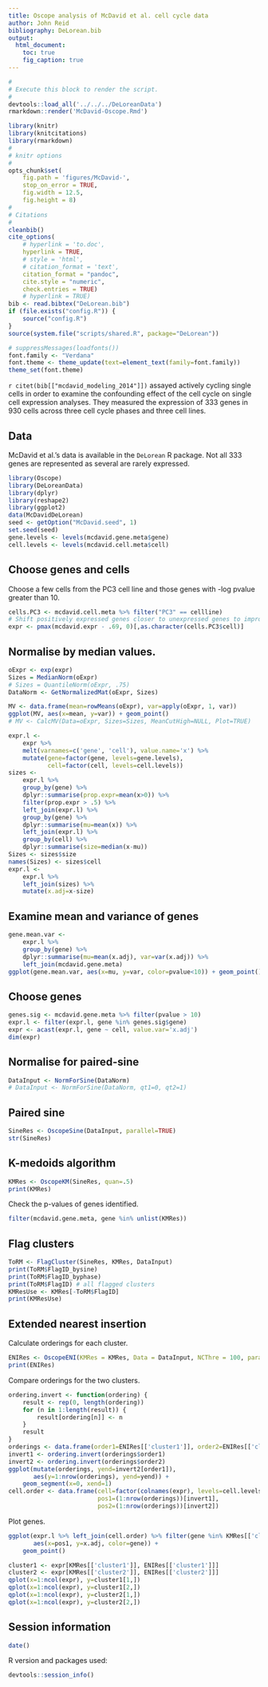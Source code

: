 ```yaml
---
title: Oscope analysis of McDavid et al. cell cycle data
author: John Reid
bibliography: DeLorean.bib
output:
  html_document:
    toc: true
    fig_caption: true
---
```


```r
#
# Execute this block to render the script.
#
devtools::load_all('../../../DeLoreanData')
rmarkdown::render('McDavid-Oscope.Rmd')
```


```r
library(knitr)
library(knitcitations)
library(rmarkdown)
#
# knitr options
#
opts_chunk$set(
    fig.path = 'figures/McDavid-',
    stop_on_error = TRUE,
    fig.width = 12.5,
    fig.height = 8)
#
# Citations
#
cleanbib()
cite_options(
    # hyperlink = 'to.doc',
    hyperlink = TRUE,
    # style = 'html',
    # citation_format = 'text',
    citation_format = "pandoc",
    cite.style = "numeric",
    check.entries = TRUE)
    # hyperlink = TRUE)
bib <- read.bibtex("DeLorean.bib")
if (file.exists("config.R")) {
    source("config.R")
}
source(system.file("scripts/shared.R", package="DeLorean"))
```

```r
# suppressMessages(loadfonts())
font.family <- "Verdana"
font.theme <- theme_update(text=element_text(family=font.family))
theme_set(font.theme)

```


`r citet(bib[["mcdavid_modeling_2014"]])` assayed actively cycling single
cells in order to examine the confounding effect of the cell cycle on
single cell expression analyses. They measured the expression of 333 genes
in 930 cells across three cell cycle phases and three cell lines.


## Data

McDavid et al.'s data is available in the `DeLorean` R package. Not all 333
genes are represented as several are rarely expressed.
```r
library(Oscope)
library(DeLoreanData)
library(dplyr)
library(reshape2)
library(ggplot2)
data(McDavidDeLorean)
seed <- getOption("McDavid.seed", 1)
set.seed(seed)
gene.levels <- levels(mcdavid.gene.meta$gene)
cell.levels <- levels(mcdavid.cell.meta$cell)
```

## Choose genes and cells

Choose a few cells from the PC3 cell line and those genes with -log pvalue greater than 10.
```r
cells.PC3 <- mcdavid.cell.meta %>% filter("PC3" == cellline)
# Shift positively expressed genes closer to unexpressed genes to improve fit.
expr <- pmax(mcdavid.expr - .69, 0)[,as.character(cells.PC3$cell)]
```

## Normalise by median values.
```r
oExpr <- exp(expr)
Sizes = MedianNorm(oExpr)
# Sizes = QuantileNorm(oExpr, .75)
DataNorm <- GetNormalizedMat(oExpr, Sizes)

MV <- data.frame(mean=rowMeans(oExpr), var=apply(oExpr, 1, var))
ggplot(MV, aes(x=mean, y=var)) + geom_point()
# MV <- CalcMV(Data=oExpr, Sizes=Sizes, MeanCutHigh=NULL, Plot=TRUE)

expr.l <-
    expr %>%
    melt(varnames=c('gene', 'cell'), value.name='x') %>%
    mutate(gene=factor(gene, levels=gene.levels),
           cell=factor(cell, levels=cell.levels))
sizes <-
    expr.l %>%
    group_by(gene) %>%
    dplyr::summarise(prop.expr=mean(x>0)) %>%
    filter(prop.expr > .5) %>%
    left_join(expr.l) %>%
    group_by(gene) %>%
    dplyr::summarise(mu=mean(x)) %>%
    left_join(expr.l) %>%
    group_by(cell) %>%
    dplyr::summarise(size=median(x-mu))
Sizes <- sizes$size
names(Sizes) <- sizes$cell
expr.l <-
    expr.l %>%
    left_join(sizes) %>%
    mutate(x.adj=x-size)
```

## Examine mean and variance of genes
```r
gene.mean.var <-
    expr.l %>%
    group_by(gene) %>%
    dplyr::summarise(mu=mean(x.adj), var=var(x.adj)) %>%
    left_join(mcdavid.gene.meta)
ggplot(gene.mean.var, aes(x=mu, y=var, color=pvalue<10)) + geom_point()
```


## Choose genes
```r
genes.sig <- mcdavid.gene.meta %>% filter(pvalue > 10)
expr.l <- filter(expr.l, gene %in% genes.sig$gene)
expr <- acast(expr.l, gene ~ cell, value.var='x.adj')
dim(expr)
```

## Normalise for paired-sine
```r
DataInput <- NormForSine(DataNorm)
# DataInput <- NormForSine(DataNorm, qt1=0, qt2=1)
```

## Paired sine
```r
SineRes <- OscopeSine(DataInput, parallel=TRUE)
str(SineRes)
```

## K-medoids algorithm
```r
KMRes <- OscopeKM(SineRes, quan=.5)
print(KMRes)
```
Check the p-values of genes identified.
```r
filter(mcdavid.gene.meta, gene %in% unlist(KMRes))
```

## Flag clusters
```r
ToRM <- FlagCluster(SineRes, KMRes, DataInput)
print(ToRM$FlagID_bysine)
print(ToRM$FlagID_byphase)
print(ToRM$FlagID) # all flagged clusters
KMResUse <- KMRes[-ToRM$FlagID]
print(KMResUse)
```

## Extended nearest insertion
Calculate orderings for each cluster.
```r
ENIRes <- OscopeENI(KMRes = KMRes, Data = DataInput, NCThre = 100, parallel=TRUE)
print(ENIRes)
```

Compare orderings for the two clusters.
```r
ordering.invert <- function(ordering) {
    result <- rep(0, length(ordering))
    for (n in 1:length(result)) {
        result[ordering[n]] <- n
    }
    result
}
orderings <- data.frame(order1=ENIRes[['cluster1']], order2=ENIRes[['cluster2']])
invert1 <- ordering.invert(orderings$order1)
invert2 <- ordering.invert(orderings$order2)
ggplot(mutate(orderings, yend=invert2[order1]),
       aes(y=1:nrow(orderings), yend=yend)) +
    geom_segment(x=0, xend=1)
cell.order <- data.frame(cell=factor(colnames(expr), levels=cell.levels),
                         pos1=(1:nrow(orderings))[invert1],
                         pos2=(1:nrow(orderings))[invert2])
```

Plot genes.
```r
ggplot(expr.l %>% left_join(cell.order) %>% filter(gene %in% KMRes[['cluster1']]),
       aes(x=pos1, y=x.adj, color=gene)) +
    geom_point()

cluster1 <- expr[KMRes[['cluster1']], ENIRes[['cluster1']]]
cluster2 <- expr[KMRes[['cluster2']], ENIRes[['cluster2']]]
qplot(x=1:ncol(expr), y=cluster1[1,])
qplot(x=1:ncol(expr), y=cluster1[2,])
qplot(x=1:ncol(expr), y=cluster2[1,])
qplot(x=1:ncol(expr), y=cluster2[2,])
```


## Session information
```r
date()
```
R version and packages used:
```r
devtools::session_info()
```
